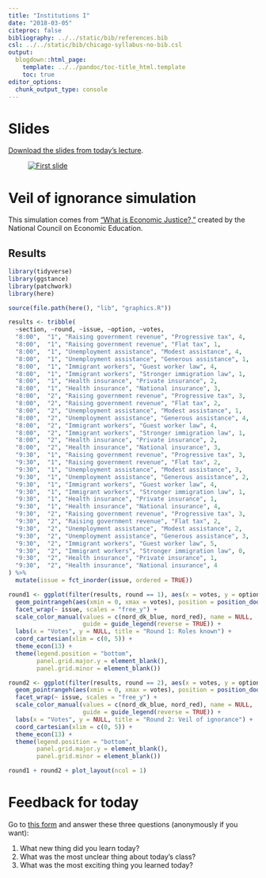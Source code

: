 ```yaml
---
title: "Institutions I"
date: "2018-03-05"
citeproc: false
bibliography: ../../static/bib/references.bib
csl: ../../static/bib/chicago-syllabus-no-bib.csl
output:
  blogdown::html_page:
    template: ../../pandoc/toc-title_html.template
    toc: true
editor_options: 
  chunk_output_type: console
---
```


# Slides

[Download the slides from today's lecture](/slides/MPA-612_2018-03-05.pdf).

<figure>
[![First slide](/images/slides/slides_2018-03-05.png)](/slides/MPA-612_2018-03-05.pdf)
</figure>


# Veil of ignorance simulation

This simulation comes from ["What is Economic Justice?,"](https://facultystaff.richmond.edu/~jwight/NCEE/Chapters%20PDFs/e10_economic_justice.pdf) created by the National Council on Economic Education.

## Results

```r
library(tidyverse)
library(ggstance)
library(patchwork)
library(here)

source(file.path(here(), "lib", "graphics.R"))

results <- tribble(
  ~section, ~round, ~issue, ~option, ~votes,
  "8:00",  "1", "Raising government revenue", "Progressive tax", 4, 
  "8:00",  "1", "Raising government revenue", "Flat tax", 1, 
  "8:00",  "1", "Unemployment assistance", "Modest assistance", 4,
  "8:00",  "1", "Unemployment assistance", "Generous assistance", 1,
  "8:00",  "1", "Immigrant workers", "Guest worker law", 4, 
  "8:00",  "1", "Immigrant workers", "Stronger immigration law", 1,
  "8:00",  "1", "Health insurance", "Private insurance", 2,
  "8:00",  "1", "Health insurance", "National insurance", 3,
  "8:00",  "2", "Raising government revenue", "Progressive tax", 3,
  "8:00",  "2", "Raising government revenue", "Flat tax", 2,
  "8:00",  "2", "Unemployment assistance", "Modest assistance", 1,
  "8:00",  "2", "Unemployment assistance", "Generous assistance", 4, 
  "8:00",  "2", "Immigrant workers", "Guest worker law", 4,
  "8:00",  "2", "Immigrant workers", "Stronger immigration law", 1,
  "8:00",  "2", "Health insurance", "Private insurance", 2,
  "8:00",  "2", "Health insurance", "National insurance", 3,
  "9:30",  "1", "Raising government revenue", "Progressive tax", 3,
  "9:30",  "1", "Raising government revenue", "Flat tax", 2,
  "9:30",  "1", "Unemployment assistance", "Modest assistance", 3, 
  "9:30",  "1", "Unemployment assistance", "Generous assistance", 2,
  "9:30",  "1", "Immigrant workers", "Guest worker law", 4, 
  "9:30",  "1", "Immigrant workers", "Stronger immigration law", 1,
  "9:30",  "1", "Health insurance", "Private insurance", 1, 
  "9:30",  "1", "Health insurance", "National insurance", 4,
  "9:30",  "2", "Raising government revenue", "Progressive tax", 3,
  "9:30",  "2", "Raising government revenue", "Flat tax", 2,
  "9:30",  "2", "Unemployment assistance", "Modest assistance", 2,
  "9:30",  "2", "Unemployment assistance", "Generous assistance", 3, 
  "9:30",  "2", "Immigrant workers", "Guest worker law", 5, 
  "9:30",  "2", "Immigrant workers", "Stronger immigration law", 0,
  "9:30",  "2", "Health insurance", "Private insurance", 1,
  "9:30",  "2", "Health insurance", "National insurance", 4
) %>%
  mutate(issue = fct_inorder(issue, ordered = TRUE))

round1 <- ggplot(filter(results, round == 1), aes(x = votes, y = option, color = fct_rev(section))) +
  geom_pointrangeh(aes(xmin = 0, xmax = votes), position = position_dodgev(height = 0.5)) +
  facet_wrap(~ issue, scales = "free_y") +
  scale_color_manual(values = c(nord_dk_blue, nord_red), name = NULL,
                     guide = guide_legend(reverse = TRUE)) +
  labs(x = "Votes", y = NULL, title = "Round 1: Roles known") +
  coord_cartesian(xlim = c(0, 5)) +
  theme_econ(13) +
  theme(legend.position = "bottom",
        panel.grid.major.y = element_blank(),
        panel.grid.minor = element_blank())

round2 <- ggplot(filter(results, round == 2), aes(x = votes, y = option, color = fct_rev(section))) +
  geom_pointrangeh(aes(xmin = 0, xmax = votes), position = position_dodgev(height = 0.5)) +
  facet_wrap(~ issue, scales = "free_y") +
  scale_color_manual(values = c(nord_dk_blue, nord_red), name = NULL,
                     guide = guide_legend(reverse = TRUE)) +
  labs(x = "Votes", y = NULL, title = "Round 2: Veil of ignorance") +
  coord_cartesian(xlim = c(0, 5)) +
  theme_econ(13) +
  theme(legend.position = "bottom",
        panel.grid.major.y = element_blank(),
        panel.grid.minor = element_blank())

round1 + round2 + plot_layout(ncol = 1)
```


# Feedback for today

Go to [this form](https://goo.gl/forms/y8mRk7WVQfjRLtom2) and answer these three questions (anonymously if you want):

1. What new thing did you learn today?
2. What was the most unclear thing about today's class?
3. What was the most exciting thing you learned today?
